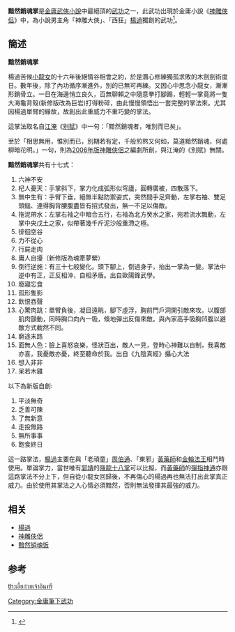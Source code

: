 {{金庸武功
|名称=黯然銷魂掌
|小说=《[[神雕俠侣|神雕俠侣]]》
|门派=[[古墓派|古墓派]]
|类型=掌法
|创始人=[[楊過|楊過]]
|人物=[[楊過|楊過]]
|修行=黯然銷魂時的心情
}}

'''黯然銷魂掌'''是[[金庸|金庸]][[武俠小說|武俠小說]]中最絕頂的[[武功|武功]]之一，此武功出現於金庸小說《[[神雕俠侣|神雕俠侣]]》中，為小說男主角「神雕大俠」、「西狂」[[楊過|楊過]]獨創的武功<ref>{{cite news|title=天山武林大会引关注 盘点金庸武侠剧10大奇功|url=http://news.jwb.com.cn/art/2013/8/3/art_189_3335022.html|accessdate=2013-12-04|newspaper=今晚网|deadurl=yes|archiveurl=https://web.archive.org/web/20131211230317/http://news.jwb.com.cn/art/2013/8/3/art_189_3335022.html|archivedate=2013-12-11}}</ref>。

==簡述==
'''黯然銷魂掌'''

楊過苦候[[小龍女|小龍女]]的十六年後絕情谷相會之約，於是潛心修練獨孤求敗的木劍劍術度日。數年後，除了內功循序漸進外，別的已無可再練。又因心中思念小龍女，漸漸形銷骨立。一日在海邊悄立良久，百無聊賴之中隨意拳打腳踢，輕輕一掌竟將一隻大海龜背殼(新修版改為巨岩)打得粉碎，由此慢慢領悟出一套完整的掌法來。尤其因楊過單臂的緣故，故創出此重威力不重巧變的掌法。

這掌法取名自[[江淹|江淹]]《[[:s:別賦|别赋]]》中一句：「黯然銷魂者，唯別而已矣」。

至於「相思無用，惟別而已，別期若有定，千般煎熬又何如，莫道黯然銷魂，何處柳暗花明。」一句，則為[[神鵰俠侶_(2006年電視劇)|2006年版神雕俠侶]]之編劇所創，與江淹的《別賦》無關。

'''黯然銷魂掌'''共有十七式：
#六神不安
#杞人憂天：手掌斜下，掌力化成弧形似穹廬，圓轉廣被，四散落下。
#無中生有：手臂下垂，絕無半點防禦姿式，突然間手足齊動，左掌右袖、雙足頭鎚、連得胸背腰腹盡皆有招式發出，無一不足以傷敵。
#拖泥帶水：左掌右袖之中暗合五行，右袖為北方癸水之家，宛若流水飄動，左掌中央戊土之家，似帶著幾千斤泥沙般重滯之極。
#徘徊空谷
#力不從心
#行屍走肉
#庸人自擾（新修版為魂牽夢縈）
#倒行逆施：有三十七般變化。頭下腳上，倒過身子，拍出一掌為一變。掌法中逆中有正，正反相沖，自相矛盾。出自歐陽鋒武學。
#廢寢忘食
#孤形隻影
#飲恨吞聲
#心驚肉跳：單臂負後，凝目遠眺，腳下虛浮，胸前門戶洞開引敵來攻。以腹部肌肉顫動，同時胸口向內一吸，倏地彈出反傷來敵。與內家高手吸胸凹腹以避敵方式截然不同。
#窮途末路
#面無人色：臉上喜怒哀樂，怪狀百出，敵人一見，登時心神難以自制，我喜敵亦喜，我憂敵亦憂，終至聽命於我。出自《九陰真經》攝心大法
#想入非非
#呆若木雞
以下為新版自創:
#平淡無奇
#乏善可陳
#了無新意
#走投無路
#無所事事
#飽食終日

這一路掌法，[[楊過|楊過]]主要在與「老頑童」[[周伯通|周伯通]]、「東邪」[[黃藥師|黃藥師]]和[[金輪法王|金輪法王]]相鬥時使用。單論掌力，當世唯有[[郭靖|郭靖]]的[[降龍十八掌|降龍十八掌]]可以比擬，而[[黃藥師|黃藥師]]的[[彈指神通|彈指神通]]亦跟這路掌法不分上下，但自從小龍女回歸後，不再傷心的楊過再也無法打出此掌真正威力。由於使用其掌法之人心情必須黯然，否則無法發揮其最強的威力。

==相关==
* [[楊過|楊過]]
* [[神雕俠侶|神雕俠侶]]
* [[黯然销魂饭|黯然销魂饭]]

==参考==
{{reflist}}
[[Category:金庸筆下武功|Category:金庸筆下武功]]

[[th:เอี้ยก่วยเจ้าอินทรี|th:เอี้ยก่วยเจ้าอินทรี]]